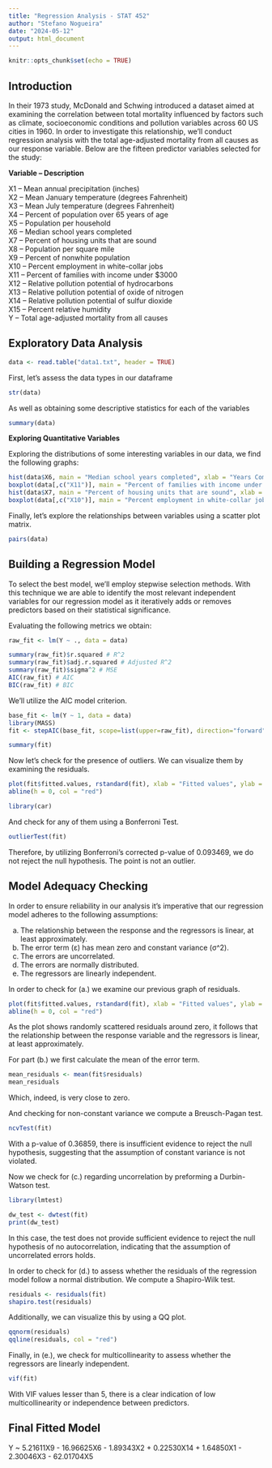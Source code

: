 ```yaml
---
title: "Regression Analysis - STAT 452"
author: "Stefano Nogueira"
date: "2024-05-12"
output: html_document
---
```


```r
knitr::opts_chunk$set(echo = TRUE)
```

## Introduction

In their 1973 study, McDonald and Schwing introduced a dataset aimed at examining the correlation between total mortality influenced by factors such as climate, socioeconomic conditions and pollution variables across 60 US cities in 1960. 
In order to investigate this relationship, we'll conduct regression analysis with the total age-adjusted mortality from all causes as our response variable. Below are the fifteen predictor variables selected for the study:

**Variable – Description** 

X1 – Mean annual precipitation (inches)  
X2 – Mean January temperature (degrees Fahrenheit)  
X3 – Mean July temperature (degrees Fahrenheit)  
X4 – Percent of population over 65 years of age  
X5 – Population per household  
X6 – Median school years completed  
X7 – Percent of housing units that are sound  
X8 – Population per square mile  
X9 – Percent of nonwhite population  
X10 – Percent employment in white-collar jobs  
X11 – Percent of families with income under $3000  
X12 – Relative pollution potential of hydrocarbons  
X13 – Relative pollution potential of oxide of nitrogen  
X14 – Relative pollution potential of sulfur dioxide  
X15 – Percent relative humidity  
Y – Total age-adjusted mortality from all causes

## Exploratory Data Analysis

```r
data <- read.table("data1.txt", header = TRUE)
```

First, let's assess the data types in our dataframe

```r
str(data)
```

As well as obtaining some descriptive statistics for each of the variables
```r
summary(data)
```

**Exploring Quantitative Variables**  

Exploring the distributions of some interesting variables in our data, we find the following graphs:
```r
hist(data$X6, main = "Median school years completed", xlab = "Years Completed", ylab = "Frequency")
boxplot(data[,c("X11")], main = "Percent of families with income under $3000", xlab = "Category", ylab = "Percentage")
hist(data$X7, main = "Percent of housing units that are sound", xlab = "Percentage", ylab = "Frequency")
boxplot(data[,c("X10")], main = "Percent employment in white-collar jobs", xlab = "Category", ylab = "Employment Share")
```

Finally, let's explore the relationships between variables using a scatter plot matrix.
```r
pairs(data)

```

## Building a Regression Model

To select the best model, we'll employ stepwise selection methods. With this technique we are able to identify the most relevant independent variables for our regression model as it iteratively adds or removes predictors based on their statistical significance. 

Evaluating the following metrics we obtain: 

```r
raw_fit <- lm(Y ~ ., data = data)
```

```r
summary(raw_fit)$r.squared # R^2
summary(raw_fit)$adj.r.squared # Adjusted R^2
summary(raw_fit)$sigma^2 # MSE
AIC(raw_fit) # AIC
BIC(raw_fit) # BIC
```

We’ll utilize the AIC model criterion.

```r
base_fit <- lm(Y ~ 1, data = data)
library(MASS)
fit <- stepAIC(base_fit, scope=list(upper=raw_fit), direction="forward", k=2)
```

```r
summary(fit)
```

Now let's check for the presence of outliers. We can visualize them by examining the residuals.

```r
plot(fit$fitted.values, rstandard(fit), xlab = "Fitted values", ylab = "R-student Residuals", main = "R-student Residuals vs. Fitted Values")
abline(h = 0, col = "red")
```

```r
library(car)
```

And check for any of them using a Bonferroni Test.

```r
outlierTest(fit)
```

Therefore, by utilizing Bonferroni's corrected p-value of 0.093469, we do not reject the null hypothesis. The point is not an outlier.

## Model Adequacy Checking

In order to  ensure reliability in our analysis it's imperative that our regression model adheres to the following assumptions: 

(a) The relationship between the response and the regressors is linear, at least approximately.
(b) The error term (ε) has mean zero and constant variance (σ^2).
(c) The errors are uncorrelated.
(d) The errors are normally distributed.
(e) The regressors are linearly independent.

In order to check for (a.) we examine our previous graph of residuals. 
```r
plot(fit$fitted.values, rstandard(fit), xlab = "Fitted values", ylab = "R-student Residuals", main = "R-student Residuals vs. Fitted Values")
abline(h = 0, col = "red")
```

As the plot shows randomly scattered residuals around zero, it follows that the relationship between the response variable and the regressors is linear, at least approximately. 

For part (b.) we first calculate the mean of the error term. 

```r
mean_residuals <- mean(fit$residuals)
mean_residuals
```
Which, indeed, is very close to zero. 

And checking for non-constant variance we compute a Breusch-Pagan test.
```r
ncvTest(fit)
```
With a p-value of 0.36859, there is insufficient evidence to reject the null hypothesis, suggesting that the assumption of constant variance is not violated. 

Now we check for (c.) regarding uncorrelation by preforming a Durbin-Watson test. 

```r
library(lmtest)
```

```r
dw_test <- dwtest(fit)
print(dw_test)
```

In this case, the test does not provide sufficient evidence to reject the null hypothesis of no autocorrelation, indicating that the assumption of uncorrelated errors holds. 

In order to check for (d.) to assess whether the residuals of the regression model follow a normal distribution. We compute a Shapiro-Wilk test. 

```r
residuals <- residuals(fit)
shapiro.test(residuals)
```

Additionally, we can visualize this by using a QQ plot. 

```r
qqnorm(residuals)
qqline(residuals, col = "red")
```

Finally, in (e.), we check for multicollinearity to assess whether the regressors are linearly independent. 

```r
vif(fit)
```
With VIF values lesser than 5, there is a clear indication of low multicollinearity or independence between predictors. 

## Final Fitted Model

Y ~ 5.21611X9 - 16.96625X6 - 1.89343X2 + 0.22530X14 + 1.64850X1 - 2.30046X3 - 62.01704X5